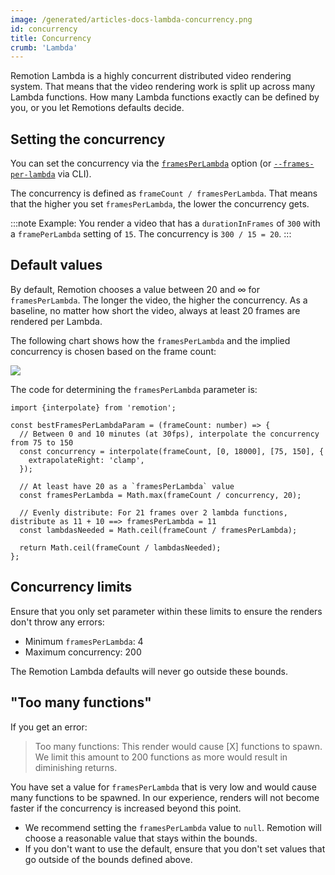 ```yaml
---
image: /generated/articles-docs-lambda-concurrency.png
id: concurrency
title: Concurrency
crumb: 'Lambda'
---
```


Remotion Lambda is a highly concurrent distributed video rendering system. That means that the video rendering work is split up across many Lambda functions. How many Lambda functions exactly can be defined by you, or you let Remotions defaults decide.

## Setting the concurrency

You can set the concurrency via the [`framesPerLambda`](/docs/lambda/rendermediaonlambda#framesperlambda) option (or [`--frames-per-lambda`](/docs/lambda/cli/render#--frames-per-lambda) via CLI).

The concurrency is defined as `frameCount / framesPerLambda`. That means that the higher you set `framesPerLambda`, the lower the concurrency gets.

:::note
Example: You render a video that has a `durationInFrames` of `300` with a `framePerLambda` setting of `15`. The concurrency is `300 / 15 = 20`.
:::

## Default values

By default, Remotion chooses a value between 20 and ∞ for `framesPerLambda`. The longer the video, the higher the concurrency. As a baseline, no matter how short the video, always at least 20 frames are rendered per Lambda.

The following chart shows how the `framesPerLambda` and the implied concurrency is chosen based on the frame count:

<img src="/img/concurrency-chart.svg" />

The code for determining the `framesPerLambda` parameter is:

```tsx twoslash
import {interpolate} from 'remotion';

const bestFramesPerLambdaParam = (frameCount: number) => {
  // Between 0 and 10 minutes (at 30fps), interpolate the concurrency from 75 to 150
  const concurrency = interpolate(frameCount, [0, 18000], [75, 150], {
    extrapolateRight: 'clamp',
  });

  // At least have 20 as a `framesPerLambda` value
  const framesPerLambda = Math.max(frameCount / concurrency, 20);

  // Evenly distribute: For 21 frames over 2 lambda functions, distribute as 11 + 10 ==> framesPerLambda = 11
  const lambdasNeeded = Math.ceil(frameCount / framesPerLambda);

  return Math.ceil(frameCount / lambdasNeeded);
};
```


<ConcurrencyCalculator />

## Concurrency limits

Ensure that you only set parameter within these limits to ensure the renders don't throw any errors:

- Minimum `framesPerLambda`: 4
- Maximum concurrency: 200

The Remotion Lambda defaults will never go outside these bounds.

## "Too many functions"

If you get an error:

> Too many functions: This render would cause [X] functions to spawn. We limit this amount to 200 functions as more would result in diminishing returns.

You have set a value for `framesPerLambda` that is very low and would cause many functions to be spawned. In our experience, renders will not become faster if the concurrency is increased beyond this point.

- We recommend setting the `framesPerLambda` value to `null`. Remotion will choose a reasonable value that stays within the bounds.
- If you don't want to use the default, ensure that you don't set values that go outside of the bounds defined above.
